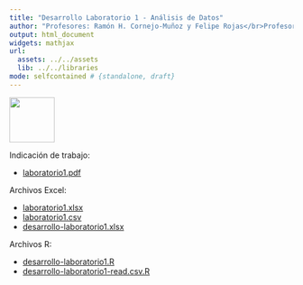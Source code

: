 ```yaml
---
title: "Desarrollo Laboratorio 1 - Análisis de Datos"
author: "Profesores: Ramón H. Cornejo-Muñoz y Felipe Rojas</br>Profesor Ayudante de Laboratorio: Mauricio Vargas</br>Ayudantes: Franco Mansilla y Mauricio Díaz</br></br>Universidad Nacional Andrés Bello"
output: html_document
widgets: mathjax
url:
  assets: ../../assets
  lib: ../../libraries
mode: selfcontained # {standalone, draft}
---
```


<a href='http://creativecommons.org/licenses/by-nc-sa/3.0/'>
    <img width = '80px' src = 'http://mirrors.creativecommons.org/presskit/buttons/88x31/png/by-nc-sa.png'>
</a>
    
Indicación de trabajo:

* <a href="http://pachamaltese.github.io/analisis-de-datos-unab/laboratorio1/laboratorio1.pdf">laboratorio1.pdf</a>

Archivos Excel:

* <a href="http://pachamaltese.github.io/analisis-de-datos-unab/laboratorios/laboratorio1/laboratorio1.xlsx">laboratorio1.xlsx</a>
* <a href="http://pachamaltese.github.io/analisis-de-datos-unab/laboratorios/laboratorio1/laboratorio1.csv">laboratorio1.csv</a>
* <a href="http://pachamaltese.github.io/analisis-de-datos-unab/laboratorios/laboratorio1/desarrollo-laboratorio1.xlsx">desarrollo-laboratorio1.xlsx</a>

Archivos R:

* <a href="http://pachamaltese.github.io/analisis-de-datos-unab/laboratorios/laboratorio1/desarrollo-laboratorio1.R">desarrollo-laboratorio1.R</a>
* <a href="http://pachamaltese.github.io/analisis-de-datos-unab/laboratorios/laboratorio1/desarrollo-laboratorio1-read.csv.R">desarrollo-laboratorio1-read.csv.R</a>
